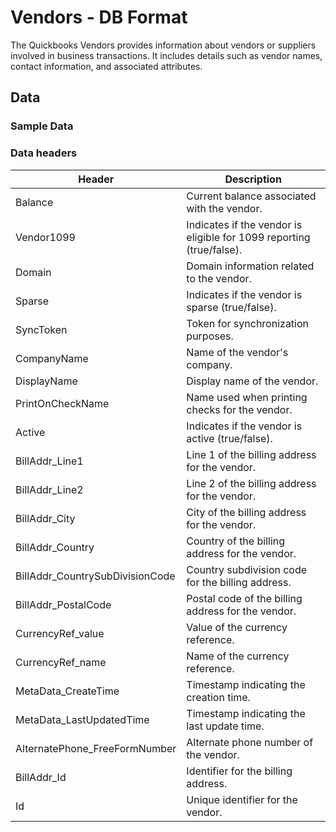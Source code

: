 #  Vendors - DB Format

The Quickbooks Vendors provides information about vendors or suppliers involved in business transactions. It includes details such as vendor names, contact information, and associated attributes.

<AddJob
  template="gsheet_quickbooks_get_vendors.js"
/>


## Data

### Sample Data

<Gsheet
  src="https://docs.google.com/spreadsheets/d/1KWa16ZCTRUdIF7LXFQzgCaBXEze4fpGWaV77tc8Q_Y8/edit#gid=785471636"
/>


### Data headers

| Header | Description |
|----------------------------------|---------------------------------------------------|
| Balance                          | Current balance associated with the vendor.       |
| Vendor1099                       | Indicates if the vendor is eligible for 1099 reporting (true/false).|
| Domain                           | Domain information related to the vendor.         |
| Sparse                           | Indicates if the vendor is sparse (true/false).   |
| SyncToken                        | Token for synchronization purposes.                |
| CompanyName                      | Name of the vendor's company.                      |
| DisplayName                      | Display name of the vendor.                        |
| PrintOnCheckName                 | Name used when printing checks for the vendor.    |
| Active                           | Indicates if the vendor is active (true/false).   |
| BillAddr_Line1                   | Line 1 of the billing address for the vendor.     |
| BillAddr_Line2                   | Line 2 of the billing address for the vendor.     |
| BillAddr_City                    | City of the billing address for the vendor.       |
| BillAddr_Country                 | Country of the billing address for the vendor.    |
| BillAddr_CountrySubDivisionCode  | Country subdivision code for the billing address. |
| BillAddr_PostalCode              | Postal code of the billing address for the vendor.|
| CurrencyRef_value                | Value of the currency reference.                   |
| CurrencyRef_name                 | Name of the currency reference.                   |
| MetaData_CreateTime              | Timestamp indicating the creation time.           |
| MetaData_LastUpdatedTime         | Timestamp indicating the last update time.       |
| AlternatePhone_FreeFormNumber    | Alternate phone number of the vendor.             |
| BillAddr_Id                      | Identifier for the billing address.               |
| Id                               | Unique identifier for the vendor.                 |



<!---
## Others

### Similar jobs

Similar sort of data can be achieved by using get accounting transaction job and filtering it by invoice type. 

### Reports that use this job

Here are some of the report templates that use this job: 
-->